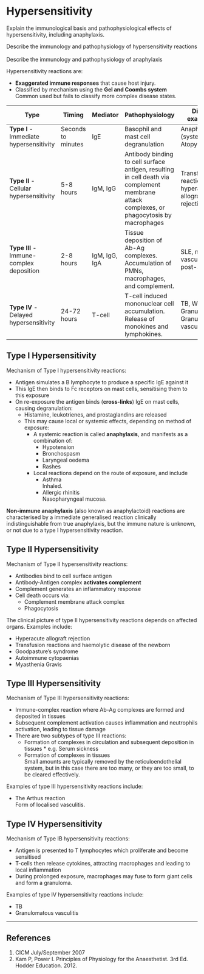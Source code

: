 # Hypersensitivity

:::CICM
Explain the immunological basis and pathophysiological effects of hypersensitivity, including anaphylaxis.
:::

:::ANZCA
Describe the immunology and pathophysiology of hypersensitivity reactions
\
\
Describe the immunology and pathophysiology of anaphylaxis
:::

Hypersensitivity reactions are:

* **Exaggerated immune responses** that cause host injury.
* Classified by mechanism using the **Gel and Coombs system**\
Common used but fails to classify more complex disease states.

| Type                                     | Timing             | Mediator      | Pathophysiology                                                                                                                            | Disease example(s)                                     |
|------------------------------------------|--------------------|---------------|--------------------------------------------------------------------------------------------------------------------------------------------|--------------------------------------------------------|
| **Type I** - Immediate hypersensitivity  | Seconds to minutes | IgE           | Basophil and mast cell degranulation                                                                                                       | Anaphylaxis (systemic), Atopy (local)                  |
| **Type II** - Cellular hypersensitivity  | 5-8 hours          | IgM, IgG      | Antibody binding to cell surface antigen, resulting in cell death via complement membrane attack complexes, or phagocytosis by macrophages | Transfusion reactions, hyperacute allograft rejection  |
| **Type III** - Immune-complex deposition | 2-8 hours          | IgM, IgG, IgA | Tissue deposition of Ab-Ag complexes. Accumulation of PMNs, macrophages, and complement.                                                   | SLE, necrotising vasculitis, post-Strep GN             |
| **Type IV** - Delayed hypersensitivity   | 24-72 hours        | T-cell        | T-cell induced mononuclear cell accumulation. Release of monokines and lymphokines.                                                        | TB, Wegener's Granulomatosis, Granulomatous vasculitis |

## Type I Hypersensitivity

Mechanism of Type I hypersensitivity reactions:

* Antigen simulates a B lymphocyte to produce a specific IgE against it
* This IgE then binds to Fc receptors on mast cells, sensitising them to this exposure
* On re-exposure the antigen binds (**cross-links**) IgE on mast cells, causing degranulation:
    * Histamine, leukotrienes, and prostaglandins are released
    * This may cause local or systemic effects, depending on method of exposure:
        * A systemic reaction is called **anaphylaxis**, and manifests as a combination of:
            * Hypotension
            * Bronchospasm
            * Laryngeal oedema
            * Rashes
        * Local reactions depend on the route of exposure, and include
            * Asthma\
            Inhaled. 
            * Allergic rhinitis\
            Nasopharyngeal mucosa.

:::column-margin
**Non-immune anaphylaxis** (also known as anaphylactoid) reactions are characterised by a immediate generalised reaction clinically indistinguishable from true anaphylaxis, but the immune nature is unknown, or not due to a type I hypersensitivity reaction.
:::

## Type II Hypersensitivity

Mechanism of Type II hypersensitivity reactions:

* Antibodies bind to cell surface antigen
* Antibody-Antigen complex **activates complement**
* Complement generates an inflammatory response
* Cell death occurs via:
    * Complement membrane attack complex
    * Phagocytosis

:::column-margin
The clinical picture of type II hypersensitivity reactions depends on affected organs. Examples include:

* Hyperacute allograft rejection
* Transfusion reactions and haemolytic disease of the newborn
* Goodpasture's syndrome
* Autoimmune cytopaenias
* Myasthenia Gravis
:::

## Type III Hypersensitivity

Mechanism of Type III hypersensitivity reactions:

* Immune-complex reaction where Ab-Ag complexes are formed and deposited in tissues
* Subsequent complement activation causes inflammation and neutrophils activation, leading to tissue damage
* There are two subtypes of type III reactions:
    * Formation of complexes in circulation and subsequent deposition in tissues
            * e.g. Serum sickness
    * Formation of complexes in tissues\
    Small amounts are typically removed by the reticuloendothelial system, but in this case there are too many, or they are too small, to be cleared effectively.

:::column-margin
Examples of type III hypersensitivity reactions include:

* The Arthus reaction\
Form of localised vasculitis.
:::

## Type IV Hypersensitivity

Mechanism of Type IB hypersensitivity reactions:

* Antigen is presented to T lymphocytes which proliferate and become sensitised
* T-cells then release cytokines, attracting macrophages and leading to local inflammation
* During prolonged exposure, macrophages may fuse to form giant cells and form a granuloma.

:::column-margin
Examples of type IV hypersensitivity reactions include:

* TB
* Granulomatous vasculitis
:::

---

## References

1. CICM July/September 2007
2. Kam P, Power I. Principles of Physiology for the Anaesthetist. 3rd Ed. Hodder Education. 2012.

